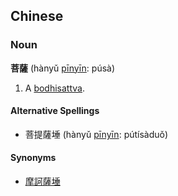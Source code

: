 ==Chinese==
===Noun===
'''菩薩''' (hànyǔ [[pinyin|pīnyīn]]: púsà)
#A [[bodhisattva]].

====Alternative Spellings====
*菩提薩埵 (hànyǔ [[pinyin|pīnyīn]]: pútísàduǒ)

====Synonyms====
*[[摩訶薩埵]]